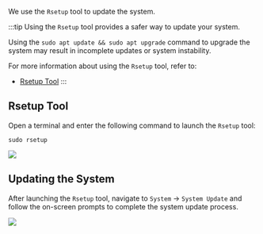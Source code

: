 We use the `Rsetup` tool to update the system.

:::tip
Using the `Rsetup` tool provides a safer way to update your system.

Using the `sudo apt update && sudo apt upgrade` command to upgrade the system may result in incomplete updates or system instability.

For more information about using the `Rsetup` tool, refer to:

- [Rsetup Tool](./rsetup)
  :::

## Rsetup Tool

Open a terminal and enter the following command to launch the `Rsetup` tool:

<NewCodeBlock tip="radxa@device$" type="device">

```
sudo rsetup
```

</NewCodeBlock>

<div style={{ textAlign: "center" }}>
  <img
    src="/en/img/common/radxa-os/system-config/rsetup-system.webp"
    style={{ width: "100%", maxWidth: "1200px" }}
  />
</div>

## Updating the System

After launching the `Rsetup` tool, navigate to `System` -> `System Update` and follow the on-screen prompts to complete the system update process.

<div style={{ textAlign: "center" }}>
  <img
    src="/en/img/common/radxa-os/system-config/rsetup-system-update.webp"
    style={{ width: "100%", maxWidth: "1200px" }}
  />
</div>
